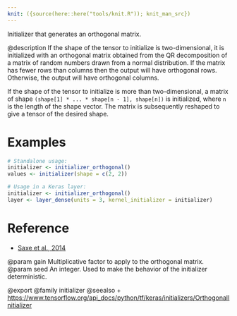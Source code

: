 ```yaml
---
knit: ({source(here::here("tools/knit.R")); knit_man_src})
---
```

Initializer that generates an orthogonal matrix.

@description
If the shape of the tensor to initialize is two-dimensional, it is
initialized with an orthogonal matrix obtained from the QR decomposition of
a matrix of random numbers drawn from a normal distribution. If the matrix
has fewer rows than columns then the output will have orthogonal rows.
Otherwise, the output will have orthogonal columns.

If the shape of the tensor to initialize is more than two-dimensional,
a matrix of shape `(shape[1] * ... * shape[n - 1], shape[n])`
is initialized, where `n` is the length of the shape vector.
The matrix is subsequently reshaped to give a tensor of the desired shape.

# Examples
```r
# Standalone usage:
initializer <- initializer_orthogonal()
values <- initializer(shape = c(2, 2))
```

```r
# Usage in a Keras layer:
initializer <- initializer_orthogonal()
layer <- layer_dense(units = 3, kernel_initializer = initializer)
```

# Reference
- [Saxe et al., 2014](https://openreview.net/forum?id=_wzZwKpTDF_9C)

@param gain Multiplicative factor to apply to the orthogonal matrix.
@param seed An integer. Used to make the behavior of the initializer
    deterministic.

@export
@family initializer
@seealso
+ <https://www.tensorflow.org/api_docs/python/tf/keras/initializers/OrthogonalInitializer>
